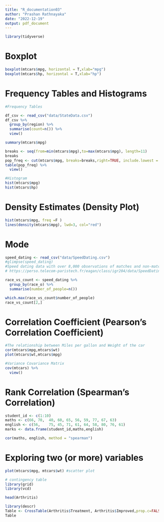 ```yaml
---
title: "R_documentation03"
author: "Prashan Rathnayaka"
date: "2022-12-19"
output: pdf_document
---
```


```r
library(tidyverse)
```

# Boxplot
```r
boxplot(mtcars$mpg, horizontal = T,xlab="mpg")
boxplot(mtcars$hp, horizontal = T,xlab="hp")
```
# Frequency Tables and Histograms
```r
#Frequency Tables

df_csv <- read_csv("data/StateData.csv")
df_csv %>% 
  group_by(region) %>% 
  summarise(count=n()) %>% 
  view()

summary(mtcars$mpg)

breaks <- seq(from=min(mtcars$mpg),to=max(mtcars$mpg), length=11)
breaks
pop_freq <- cut(mtcars$mpg, breaks=breaks,right=TRUE, include.lowest = TRUE)
table(pop_freq) %>% 
  view()

#Histogram
hist(mtcars$mpg)
hist(mtcars$hp)
```
# Density Estimates (Density Plot)
```r
hist(mtcars$mpg, freq =F )
lines(density(mtcars$mpg), lwd=3, col="red")
```
# Mode
```r
speed_dating <- read_csv("data/SpeedDating.csv")
#glimpse(speed_dating)
#Speed dating data with over 8,000 observations of matches and non-matches, with answers to survey questions about how people rate themselves and how they rate others on several dimensions. This is a large and rich data set which might take you some time to fully understand.
# https://perso.telecom-paristech.fr/eagan/class/igr204/data/SpeedDatingKey.pdf

race_vs_count <- speed_dating %>% 
  group_by(race_o) %>% 
  summarise(number_of_people=n())

which.max(race_vs_count$number_of_people)
race_vs_count[2,]
```
# Correlation Coefficient (Pearson’s Correlation Coefficient)
```r
#The relationship between Miles per gallon and Weight of the car 
cor(mtcars$mpg,mtcars$wt)
plot(mtcars$wt,mtcars$mpg)

#Variance Covariance Matrix
cov(mtcars) %>% 
  view()
```
# Rank Correlation (Spearman’s Correlation)
```r
student_id <- c(1:10)
maths <- c(66, 70,	40,	60,	65,	56,	59,	77,	67,	63)
english <- c(56,	75,	45,	71,	61,	64,	58,	80,	76,	61)
marks <- data.frame(student_id,maths,english)

cor(maths, english, method = "spearman")
```
# Exploring two (or more) variables
```r
plot(mtcars$mpg, mtcars$wt) #scatter plot

# contingency table
library(grid)
library(vcd)

head(Arthritis)
```


```r
library(descr)
Table <- CrossTable(Arthritis$Treatment, Arthritis$Improved,prop.c=FALSE, prop.chisq=FALSE, prop.t=FALSE)
Table
```

